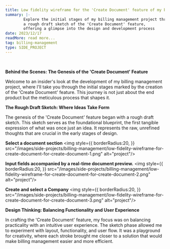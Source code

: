 ```yaml
---
title: Low fidelity wireframe for the 'Create Document' feature of my billing management side project.
summary: |-
        Explore the initial stages of my billing management project through
        a rough draft sketch of the 'Create Document' feature,
        offering a glimpse into the design and development process
date: 2023/12/17
readMore: read more...
tag: billing-management
type: SIDE_PROJECT
---
```


<br/>

__Behind the Scenes: The Genesis of the 'Create Document' Feature__

Welcome to an insider's look at the development of my billing management project, where I'll take you through the initial stages marked by the creation of the 'Create Document' feature. This journey is not just about the end product but the meticulous process that shapes it.

__The Rough Draft Sketch: Where Ideas Take Form__

The genesis of the 'Create Document' feature began with a rough draft sketch. This sketch serves as the foundational blueprint, the first tangible expression of what was once just an idea. It represents the raw, unrefined thoughts that are crucial in the early stages of design.


__Select a document section__
<img style={{
    borderRadius:20,
}} src="/images/side-projects/billing-management/low-fidelity-wireframe-for-create-document-for-create-document-1.png"
     alt="project"/>

__Input fields accompanied by a real-time document preview.__
<img style={{
    borderRadius:20,
}} src="/images/side-projects/billing-management/low-fidelity-wireframe-for-create-document-for-create-document-2.png"
     alt="project"/>

__Create and select a Company__
<img style={{
    borderRadius:20,
}} src="/images/side-projects/billing-management/low-fidelity-wireframe-for-create-document-for-create-document-3.png"
     alt="project"/>


__Design Thinking: Balancing Functionality and User Experience__

In crafting the 'Create Document' feature, my focus was on balancing practicality with an intuitive user experience. The sketch phase allowed me to experiment with layout, functionality, and user flow. It was a playground for creativity, where each stroke brought me closer to a solution that would make billing management easier and more efficient.
